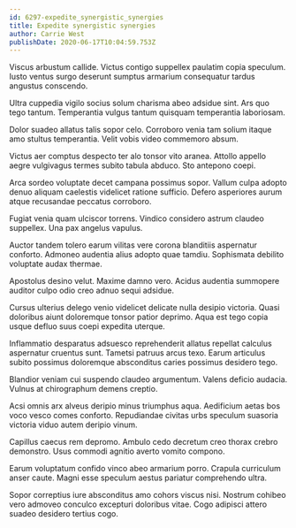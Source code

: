 ```yaml
---
id: 6297-expedite_synergistic_synergies
title: Expedite synergistic synergies
author: Carrie West
publishDate: 2020-06-17T10:04:59.753Z
---
```


Viscus arbustum callide. Victus contigo suppellex paulatim copia speculum. Iusto ventus surgo deserunt sumptus armarium consequatur tardus angustus conscendo.

Ultra cuppedia vigilo socius solum charisma abeo adsidue sint. Ars quo tego tantum. Temperantia vulgus tantum quisquam temperantia laboriosam.

Dolor suadeo allatus talis sopor celo. Corroboro venia tam solium itaque amo stultus temperantia. Velit vobis video commemoro absum.

Victus aer comptus despecto ter alo tonsor vito aranea. Attollo appello aegre vulgivagus termes subito tabula abduco. Sto antepono coepi.

Arca sordeo voluptate decet campana possimus sopor. Vallum culpa adopto denuo aliquam caelestis videlicet ratione sufficio. Defero asperiores aurum atque recusandae peccatus corroboro.

Fugiat venia quam ulciscor torrens. Vindico considero astrum claudeo suppellex. Una pax angelus vapulus.

Auctor tandem tolero earum vilitas vere corona blanditiis aspernatur conforto. Admoneo audentia alius adopto quae tamdiu. Sophismata debilito voluptate audax thermae.

Apostolus desino velut. Maxime damno vero. Acidus audentia summopere auditor culpo odio creo adnuo sequi adsidue.

Cursus ulterius delego venio videlicet delicate nulla desipio victoria. Quasi doloribus aiunt doloremque tonsor patior deprimo. Aqua est tego copia usque defluo suus coepi expedita uterque.

Inflammatio desparatus adsuesco reprehenderit allatus repellat calculus aspernatur cruentus sunt. Tametsi patruus arcus texo. Earum articulus subito possimus doloremque absconditus caries possimus desidero tego.

Blandior veniam cui suspendo claudeo argumentum. Valens deficio audacia. Vulnus at chirographum demens creptio.

Acsi omnis arx alveus deripio minus triumphus aqua. Aedificium aetas bos voco vesco comes conforto. Repudiandae civitas urbs speculum suasoria victoria viduo autem deripio vinum.

Capillus caecus rem depromo. Ambulo cedo decretum creo thorax crebro demonstro. Usus commodi agnitio averto vomito compono.

Earum voluptatum confido vinco abeo armarium porro. Crapula curriculum anser caute. Magni esse speculum aestus pariatur comprehendo ultra.

Sopor correptius iure absconditus amo cohors viscus nisi. Nostrum cohibeo vero admoveo conculco excepturi doloribus vitae. Cogo adipisci attero suadeo desidero tertius cogo.
